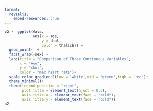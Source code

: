```yaml
---
format:
  revealjs:
    embed-resources: true
---
```

```r
p2 <- ggplot(data, 
             aes(x = age, 
                 y = chol, 
                 color = thalach)) +
  geom_point() +
  facet_wrap(~sex) +
  labs(title = "Comparison of Three Continuous Variables",
       x = "Age",
       y = "chol",
       color = "max heart rate")+
  scale_color_gradient2(low = 'white',mid = 'green',high = 'red')+
  theme_minimal()+
  theme(legend.position = "right",  
        plot.title = element_text(hjust = 0.5),  
        axis.title.x = element_text(face = "bold"), 
        axis.title.y = element_text(face = "bold"))
p2
```

